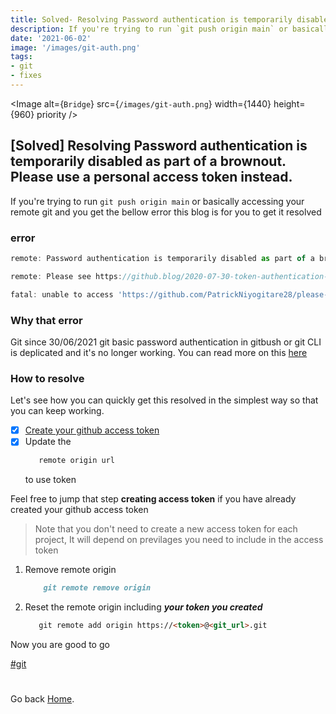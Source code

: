 ```yaml
---
title: Solved- Resolving Password authentication is temporarily disabled as part of a brownout. Please use a personal access token instead.
description: If you're trying to run `git push origin main` or basically accessing your remote git and you get the bellow error this blog is for you  to get  it resolved
date: '2021-06-02'
image: '/images/git-auth.png'
tags: 
- git
- fixes
---
```


<Image
  alt={`Bridge`}
  src={`/images/git-auth.png`}
  width={1440}
  height={960}
  priority
/>

 ## [Solved] Resolving Password authentication is temporarily disabled as part of a brownout. Please use a personal access token instead.
 
If you're trying to run `git push origin main` or basically accessing your remote git and you get the bellow error this blog is for you  to get  it resolved

### error
```js
remote: Password authentication is temporarily disabled as part of a brownout. Please use a personal access token instead.

remote: Please see https://github.blog/2020-07-30-token-authentication-requirements-for-api-and-git-operations/ for more information.

fatal: unable to access 'https://github.com/PatrickNiyogitare28/please-golf-api.git/': The requested URL returned error: 403
```

### Why that error

Git since 30/06/2021 git basic password authentication in gitbush or git CLI is deplicated and it's no longer working.
You can read more on this  [here](https://github.blog/2020-12-15-token-authentication-requirements-for-git-operations/)




### How to resolve

Let's see how you can quickly get this resolved in the simplest way so that you can keep working.

- [x] [Create your github access token](https://docs.github.com/en/github/authenticating-to-github/keeping-your-account-and-data-secure/creating-a-personal-access-token)
- [x] Update the 
    ```md
       remote origin url
    ``` 
    to use token 
 
Feel free to jump that  step **creating access token** if you have already created your github access token
  > Note that you don't need to create a new access token for each project, It will depend on previlages you need to include in the access token

1. Remove remote origin 
    ```md
        git remote remove origin
    ```
2. Reset the remote origin including ***your token you created***
    ```md 
       git remote add origin https://<token>@<git_url>.git
    ```
    
Now you are good to go    

[#git]()

#

Go back [Home](/).


 
 
 
